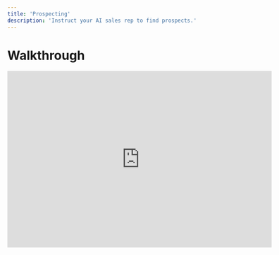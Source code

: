```yaml
---
title: 'Prospecting'
description: 'Instruct your AI sales rep to find prospects.'
---
```


# Walkthrough

<iframe width="600" height="400" src="https://www.youtube.com/embed/tC-uPQ9yn0s" title="YouTube video player" frameborder="0" allow="accelerometer; autoplay; clipboard-write; encrypted-media; gyroscope; picture-in-picture" allowfullscreen />


## AI Prospecting

<img
  style={{ borderRadius: '0.5rem' }}
  src="https://60ed85ec29557f7bbc07a3ef5e23416c.cdn.bubble.io/f1727236640697x257016610646888060/07.jpg"
/>


### Company + Lead Criteria

Search for companies based on fixed criteria, like industries, location, and size.

Use the `+ Fields` button to add new lead search criteria.

As you modify these parameters, check the estimated company count to make sure your criteria is not too specific to yield results.

<img
  style={{ borderRadius: '0.5rem' }}
  src="https://60ed85ec29557f7bbc07a3ef5e23416c.cdn.bubble.io/f1727237818195x870105373855531300/criteria.jpg"
/>


### Qualifiers

Qualifiers are true or false statements that Playmaker will answer about your prospect company by searching the web.

Example Use Cases:
- "This company sells to businesses" 
- "This company has a careers page on their website"

<img
  style={{ borderRadius: '0.5rem' }}
  src="https://60ed85ec29557f7bbc07a3ef5e23416c.cdn.bubble.io/f1727237810741x732424953573588200/qualifier.jpg"
/>


### Target Persona

Target personas help your AI rep narrow down your leads to ensure they're a fit specific for your product.

Example Use Cases:
- Filter leads to just those who would have purchasing power for my product.
- Filter leads to just those who might be direct users of my product.

<img
  style={{ borderRadius: '0.5rem' }}
  src="https://60ed85ec29557f7bbc07a3ef5e23416c.cdn.bubble.io/f1727237801368x488493880556174900/persona.png"
/>

---

## Import Leads

<img
  style={{ borderRadius: '0.5rem' }}
  src="https://60ed85ec29557f7bbc07a3ef5e23416c.cdn.bubble.io/f1727236652840x197924535107465440/09.jpg"
/>

Import existing email addresses to enroll in this Play.

Once imported, Playmaker will qualify the lead by researching more information on the company and validating the email address.

Successfully qualified imported leads will move forward in the Play, and unqualified imported leads will be marked 'skipped'.


---

## Import Companies

<img
  style={{ borderRadius: '0.5rem' }}
  src="https://60ed85ec29557f7bbc07a3ef5e23416c.cdn.bubble.io/f1727236646860x120087729114309870/08.jpg"
/>

Import companies for this Play to search for contacts within.

Once imported, Playmaker will research more information on this company, then search for contacts using the Lead Criteria provided.



## Next Steps:

<CardGroup cols={2}>
  <Card
    title="Outreach"
    icon="pen"
    href="/plays/outreach"
  >
    Customize how your AI sales rep writes email sequences.
  </Card>
  <Card
    title="Enable a Play"
    icon="toggle-on"
    href="/launch/start"
  >
    Start finding leads and sending outreach.
  </Card>
</CardGroup>
